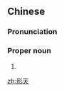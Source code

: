 ==Chinese==
{{zh-forms}}

===Pronunciation===
{{zh-pron
|m=Xíngtiān
|cat=pn
}}

===Proper noun===
{{zh-proper noun}}

# {{alternative form of|刑天|lang=zh}}

[[zh:形天]]